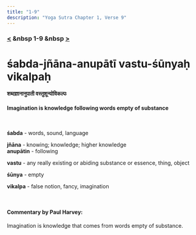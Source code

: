 ```yaml
---
title: "1-9"
description: "Yoga Sutra Chapter 1, Verse 9"
---
```


### [<](/Chapter-1/1-8) &nbsp 1-9 &nbsp [>](/Chapter-1/1-10/)

# śabda-jñāna-anupātī vastu-śūnyaḥ vikalpaḥ

#### शब्दज्ञानानुपाती वस्तुशून्योविकल्पः

#### Imagination is knowledge following words empty of substance

<br />

**śabda** - words, sound, language <br />

**jñāna** - knowing; knowledge; higher knowledge <br />
**anupātin** - following <br />

**vastu** - any really existing or abiding substance or essence, thing, object <br />

**śūnya** - empty <br />

**vikalpa** - false notion, fancy, imagination <br />

<br />

#### Commentary by Paul Harvey:

Imagination is knowledge that comes from words empty of substance.
